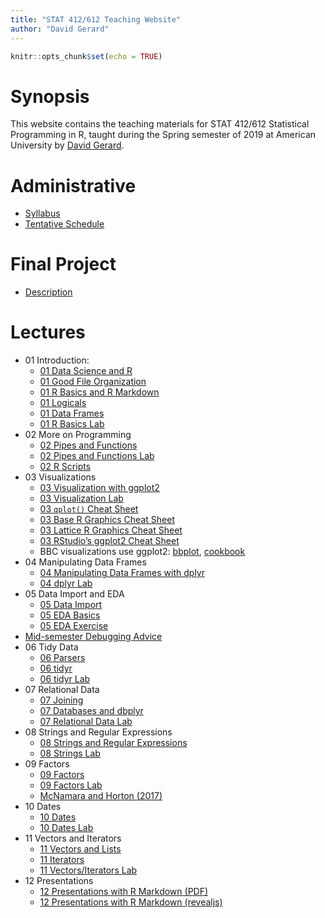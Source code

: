 ```yaml
---
title: "STAT 412/612 Teaching Website"
author: "David Gerard"
---
```


```r
knitr::opts_chunk$set(echo = TRUE)
```

# Synopsis

This website contains the teaching materials for STAT 412/612 Statistical 
Programming in R, taught during the Spring semester of 2019 at American 
University by [David Gerard](https://dcgerard.github.io/).

# Administrative

- [Syllabus](./admin/syllabus_412_612.pdf)
- [Tentative Schedule](./admin/schedule.pdf)

# Final Project

- [Description](./admin/final_project.pdf)

# Lectures

- 01 Introduction:
    - [01 Data Science and R](./lectures/01_intro/01_data_science_and_r.pdf)
    - [01 Good File Organization](./lectures/01_intro/01_file_system.pdf)
    - [01 R Basics and R Markdown](./lectures/01_intro/01_worksheet.pdf)
    - [01 Logicals](./lectures/01_intro/01_logic.pdf)
    - [01 Data Frames](./lectures/01_intro/01_data_frames.pdf)
    - [01 R Basics Lab](./lectures/01_intro/01_lab.pdf)
- 02 More on Programming
    - [02 Pipes and Functions](./lectures/02_functions_pipes/02_functions_pipes.pdf)
    - [02 Pipes and Functions Lab](./lectures/02_functions_pipes/02_lab.pdf)
    - [02 R Scripts](./lectures/02_functions_pipes/02_scripts.pdf)
- 03 Visualizations
    - [03 Visualization with ggplot2](./lectures/03_graphics/03_graphics.pdf)
    - [03 Visualization Lab](./lectures/03_graphics/03_lab.pdf)
    - [03 `qplot()` Cheat Sheet](./lectures/03_graphics/03_qplot_cheatsheet.pdf)
    - [03 Base R Graphics Cheat Sheet](./lectures/03_graphics/03_base_r_cheatsheet.pdf)
    - [03 Lattice R Graphics Cheat Sheet](./lectures/03_graphics/03_lattice_cheatsheet.pdf)
    - [03 RStudio's ggplot2 Cheat Sheet](https://github.com/rstudio/cheatsheets/blob/master/data-visualization-2.1.pdf)
    - BBC visualizations use ggplot2: [bbplot](https://github.com/bbc/bbplot), [cookbook](https://bbc.github.io/rcookbook/)
- 04 Manipulating Data Frames
    - [04 Manipulating Data Frames with dplyr](./lectures/04_dplyr/04_dplyr.pdf)
    - [04 dplyr Lab](./lectures/04_dplyr/04_dplyr_lab.pdf)
- 05 Data Import and EDA
    - [05 Data Import](./lectures/05_eda/05_data_import.pdf)
    - [05 EDA Basics](./lectures/05_eda/05_eda.pdf)
    - [05 EDA Exercise](./lectures/05_eda/05_eda_exercise.pdf)
- [Mid-semester Debugging Advice](./lectures/common_coding_issues.pdf)
- 06 Tidy Data
    - [06 Parsers](./lectures/06_tidyr/06_parsers.pdf)
    - [06 tidyr](./lectures/06_tidyr/06_tidyr.pdf)
    - [06 tidyr Lab](./lectures/06_tidyr/06_tidyr_lab.pdf)
- 07 Relational Data
    - [07 Joining](./lectures/07_joining/07_joining.pdf)
    - [07 Databases and dbplyr](./lectures/07_joining/07_dbplyr.pdf)
    - [07 Relational Data Lab](./lectures/07_joining/07_joining_lab.pdf)
- 08 Strings and Regular Expressions
    - [08 Strings and Regular Expressions](./lectures/08_strings/08_strings.pdf)
    - [08 Strings Lab](./lectures/08_strings/08_strings_lab.pdf)
- 09 Factors
    - [09 Factors](./lectures/09_factors/09_factors.pdf)
    - [09 Factors Lab](./lectures/09_factors/09_factors_lab.pdf)
    - [McNamara and Horton (2017)](./lectures/09_factors/mcnamara_horton_2017.pdf)
- 10 Dates
    - [10 Dates](./lectures/10_dates/10_dates.pdf)
    - [10 Dates Lab](./lectures/10_dates/10_dates_lab.pdf)
- 11 Vectors and Iterators
    - [11 Vectors and Lists](./lectures/11_vectors_iterators/11_vectors.pdf)
    - [11 Iterators](./lectures/11_vectors_iterators/11_iterators.pdf)
    - [11 Vectors/Iterators Lab](./lectures/11_vectors_iterators/11_vectors_iterators_lab.pdf)
- 12 Presentations
    - [12 Presentations with R Markdown (PDF)](./lectures/12_presentations/12_presentations.pdf)
    - [12 Presentations with R Markdown (revealjs)](./lectures/12_presentations/12_presentations.html)
